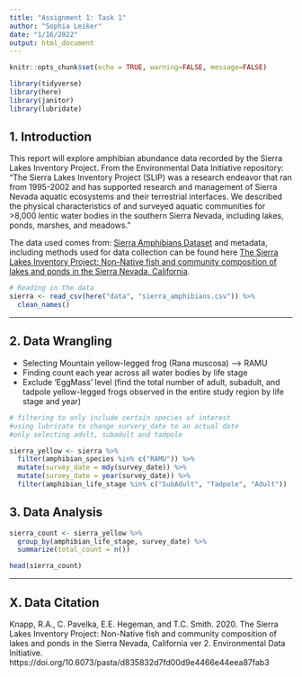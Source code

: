 ```yaml
---
title: "Assignment 1: Task 1"
author: "Sophia Leiker"
date: "1/16/2022"
output: html_document
---
```


```r
knitr::opts_chunk$set(echo = TRUE, warning=FALSE, message=FALSE)

library(tidyverse)
library(here)
library(janitor)
library(lubridate)
```

## 1. Introduction

This report will explore amphibian abundance data recorded by the Sierra Lakes Inventory Project. From the Environmental Data Initiative repository: “The Sierra Lakes Inventory Project (SLIP) was a research endeavor that ran from 1995-2002 and has supported research and management of Sierra Nevada aquatic ecosystems and their terrestrial interfaces. We described the physical characteristics of and surveyed aquatic communities for >8,000 lentic water bodies in the southern Sierra Nevada, including lakes, ponds, marshes, and meadows.”

The data used comes from: [Sierra Amphibians Dataset](https://doi.org/10.6073/pasta/d835832d7fd00d9e4466e44eea87fab3) and metadata, including methods used for data collection can be found here [The Sierra Lakes Inventory Project: Non-Native fish and community composition of lakes and ponds in the Sierra Nevada, California](https://portal.edirepository.org/nis/metadataviewer?packageid=edi.577.2).


```r
# Reading in the data
sierra <- read_csv(here("data", "sierra_amphibians.csv")) %>% 
  clean_names()

```

***

## 2. Data Wrangling 
- Selecting Mountain yellow-legged frog (Rana muscosa) --> RAMU
- Finding count each year across all water bodies by life stage
- Exclude 'EggMass' level (find the total number of adult, subadult, and tadpole yellow-legged frogs observed in the entire study region by life stage and year)

```r
# filtering to only include certain species of interest
#using lubricate to change survery_date to an actual date 
#only selecting adult, subadult and tadpole

sierra_yellow <- sierra %>% 
  filter(amphibian_species %in% c("RAMU")) %>% 
  mutate(survey_date = mdy(survey_date)) %>% 
  mutate(survey_date = year(survey_date)) %>% 
  filter(amphibian_life_stage %in% c("SubAdult", "Tadpole", "Adult"))
```

## 3. Data Analysis

```r
sierra_count <- sierra_yellow %>% 
  group_by(amphibian_life_stage, survey_date) %>% 
  summarize(total_count = n())

head(sierra_count)

```




***

## X. Data Citation

Knapp, R.A., C. Pavelka, E.E. Hegeman, and T.C. Smith. 2020. The Sierra Lakes Inventory Project: Non-Native fish and community composition of lakes and ponds in the Sierra Nevada, California ver 2. Environmental Data Initiative. https://doi.org/10.6073/pasta/d835832d7fd00d9e4466e44eea87fab3
